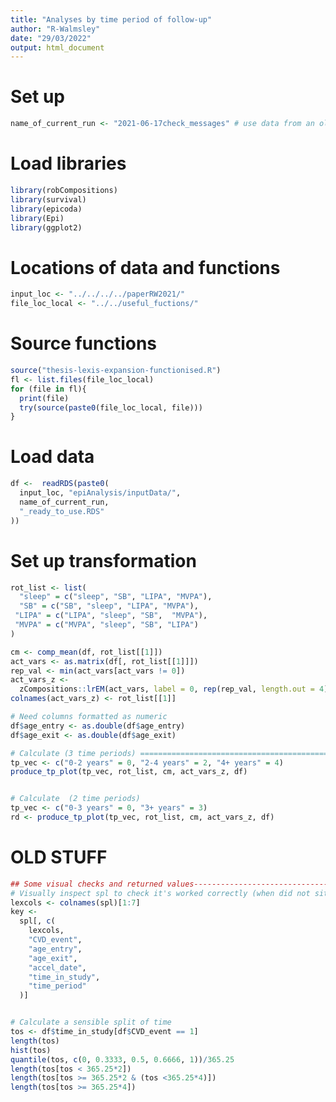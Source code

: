 ```yaml
---
title: "Analyses by time period of follow-up"
author: "R-Walmsley"
date: "29/03/2022"
output: html_document
---
```


# Set up
```r
name_of_current_run <- "2021-06-17check_messages" # use data from an old run
```

# Load libraries
```r
library(robCompositions)
library(survival)
library(epicoda)
library(Epi)
library(ggplot2)
```

# Locations of data and functions
```r
input_loc <- "../../../../paperRW2021/"
file_loc_local <- "../../useful_fuctions/"
```

# Source functions 
```r
source("thesis-lexis-expansion-functionised.R")
fl <- list.files(file_loc_local)
for (file in fl){
  print(file)
  try(source(paste0(file_loc_local, file)))
}
```



# Load data 
```r
df <-  readRDS(paste0(
  input_loc, "epiAnalysis/inputData/",
  name_of_current_run,
  "_ready_to_use.RDS"
))
```

# Set up transformation

```r
rot_list <- list(
  "sleep" = c("sleep", "SB", "LIPA", "MVPA"),
  "SB" = c("SB", "sleep", "LIPA", "MVPA"),
 "LIPA" = c("LIPA", "sleep", "SB",  "MVPA"),
 "MVPA" = c("MVPA", "sleep", "SB", "LIPA")
)

cm <- comp_mean(df, rot_list[[1]])
act_vars <- as.matrix(df[, rot_list[[1]]])
rep_val <- min(act_vars[act_vars != 0])
act_vars_z <-
  zCompositions::lrEM(act_vars, label = 0, rep(rep_val, length.out = 4))
colnames(act_vars_z) <- rot_list[[1]]

# Need columns formatted as numeric 
df$age_entry <- as.double(df$age_entry)
df$age_exit <- as.double(df$age_exit)

# Calculate (3 time periods) =========================================================
tp_vec <- c("0-2 years" = 0, "2-4 years" = 2, "4+ years" = 4)
produce_tp_plot(tp_vec, rot_list, cm, act_vars_z, df)


# Calculate  (2 time periods)
tp_vec <- c("0-3 years" = 0, "3+ years" = 3)
rd <- produce_tp_plot(tp_vec, rot_list, cm, act_vars_z, df)

```




# OLD STUFF
```r
## Some visual checks and returned values--------------------------------------------------
# Visually inspect spl to check it's worked correctly (when did not sit in function)
lexcols <- colnames(spl)[1:7]
key <-
  spl[, c(
    lexcols,
    "CVD_event",
    "age_entry",
    "age_exit",
    "accel_date",
    "time_in_study",
    "time_period"
  )]


# Calculate a sensible split of time
tos <- df$time_in_study[df$CVD_event == 1]
length(tos)
hist(tos)
quantile(tos, c(0, 0.3333, 0.5, 0.6666, 1))/365.25
length(tos[tos < 365.25*2])
length(tos[tos >= 365.25*2 & (tos <365.25*4)])
length(tos[tos >= 365.25*4])
```
